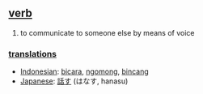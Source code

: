 == [[verb]] ==
# to communicate to someone else by means of voice

=== [[translation]]s ===
*[[Indonesian]]: [[bicara]], [[ngomong]], [[bincang]]
*[[Japanese]]: [[話す]] (はなす, hanasu)